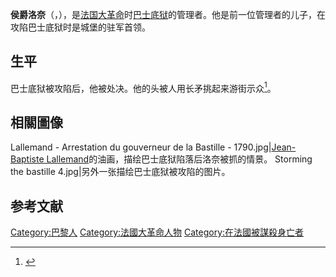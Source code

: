 {{Infobox military person
| name              = 侯爵洛奈
| image         = Bernard-René Jourdan de Launay.jpg
| caption       = 
| native_name       = 
| native_name_lang  = 
| birth_date    = 1740年
| birth_place   = [[法國|法國]][[巴黎|巴黎]]
| death_date    = {{Death date and age|1789|07|14|1740|04|09|df=y}}
| death_place   = 法國巴黎
| allegiance    = 
| branch        = 
| serviceyears  = 
| rank          = 
| servicenumber = 
}}
'''侯爵洛奈'''（{{lang|en|Bernard-René de Launay}}，{{bd|1740年||1789年|7月14日|catIdx=Launay, Bernard-René}}），是[[法国大革命|法国大革命]]时[[巴士底狱|巴士底狱]]的管理者。他是前一位管理者的儿子，在攻陷巴士底狱时是城堡的驻军首领。

==生平==
巴士底狱被攻陷后，他被处决。他的头被人用长矛挑起来游街示众<ref>{{cite book|first=Ruth|last=Scurr|page=84|title=''Fatal Purity: Robespierre and the French Revolution''|ISBN=9780099458982}}</ref>。

==相關圖像==
<gallery>
Lallemand - Arrestation du gouverneur de la Bastille - 1790.jpg|[[Jean-Baptiste_Lallemand|Jean-Baptiste Lallemand]]的油画，描绘巴士底狱陷落后洛奈被抓的情景。
Storming the bastille 4.jpg|另外一张描绘巴士底狱被攻陷的图片。
</gallery>

==参考文献==
<div class="references-small">
<references></references>
</div>

{{commons category|Bernard-René Jordan de Launay}}
{{Authority control}}

{{DEFAULTSORT:Launay, Bernard-René}}
[[Category:巴黎人|Category:巴黎人]]
[[Category:法國大革命人物|Category:法國大革命人物]]
[[Category:在法國被謀殺身亡者|Category:在法國被謀殺身亡者]]